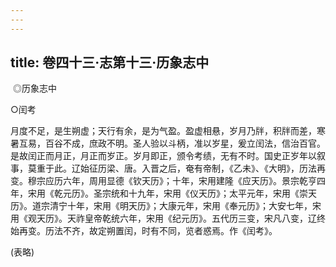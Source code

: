 ```yaml
---
---
---
```

title: 卷四十三·志第十三·历象志中
---

 ◎历象志中

○闰考

月度不足，是生朔虚；天行有余，是为气盈。盈虚相悬，岁月乃牉，积牉而差，寒暑互易，百谷不成，庶政不明。圣人验以斗柄，准以岁星，爰立闰法，信治百官。是故闰正而月正，月正而岁正。岁月即正，颁令考绩，无有不时。国史正岁年以叙事，莫重于此。辽始征历梁、唐。入晋之后，奄有帝制，《乙未》、《大明》，历法再变。穆宗应历六年，周用显德《钦天历》；十年，宋用建隆《应天历》。景宗乾亨四年，宋用《乾元历》。圣宗统和十九年，宋用《仪天历》；太平元年，宋用《崇天历》。道宗清宁十年，宋用《明天历》；大康元年，宋用《奉元历》；大安七年，宋用《观天历》。天祚皇帝乾统六年，宋用《纪元历》。五代历三变，宋凡八变，辽终始再变。历法不齐，故定朔置闰，时有不同，览者惑焉。作《闰考》。

(表略)

